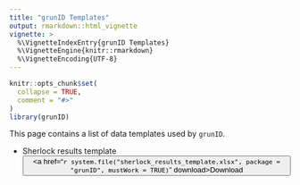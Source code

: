 ```yaml
---
title: "grunID Templates"
output: rmarkdown::html_vignette
vignette: >
  %\VignetteIndexEntry{grunID Templates}
  %\VignetteEngine{knitr::rmarkdown}
  %\VignetteEncoding{UTF-8}
---
```


```r
knitr::opts_chunk$set(
  collapse = TRUE,
  comment = "#>"
)
library(grunID)
```


This page contains a list of data templates used by `grunID`.

- Sherlock results template <button class="btn btn-outline-primary"><a href="`r system.file("sherlock_results_template.xlsx", package = "grunID", mustWork = TRUE)`" download>Download</a></button>



